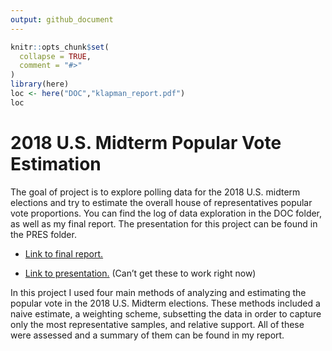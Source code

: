 ```yaml
---
output: github_document
---
```


<!-- README.md is generated from README.Rmd. Please edit that file -->

```r
knitr::opts_chunk$set(
  collapse = TRUE,
  comment = "#>"
)
library(here)
loc <- here("DOC","klapman_report.pdf")
loc
```

# 2018 U.S. Midterm Popular Vote Estimation

The goal of project is to explore polling data for the 2018 U.S. midterm elections and try to estimate the overall house of representatives popular vote proportions. You can find the log of data exploration in the DOC folder, as well as my final report. The presentation for this project can be found in the PRES folder.

* [Link to final report.](/cloud/project/DOC/klapman_report.pdf)  

* [Link to presentation.](/cloud/project/PRES/presentation.pdf)  (Can't get these to work right now)

In this project I used four main methods of analyzing and estimating the popular vote in the 2018 U.S. Midterm elections. These methods included a naive estimate, a weighting scheme, subsetting the data in order to capture only the most representative samples, and relative support. All of these were assessed and a summary of them can be found in my report.
